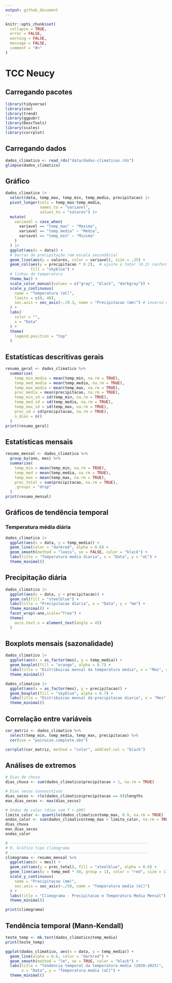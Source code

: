 ```yaml
---
output: github_document
---
```


<!-- README.md is generated from README.Rmd. Please edit that file -->

```r
knitr::opts_chunk$set(
  collapse = TRUE,
  error = FALSE,
  warning = FALSE,
  message = FALSE,
  comment = "#>"
)
```

# TCC Neucy

<!-- badges: start -->
<!-- badges: end -->

## Carregando pacotes

```r
library(tidyverse)
library(zoo)
library(trend)
library(ggpubr)
library(DescTools)
library(scales)
library(corrplot)
```

## Carregando dados

```r
dados_climatico <- read_rds("data/dados-climaticos.rds")
glimpse(dados_climatico)
```

## Gráfico 

```r
dados_climatico |> 
  select(data, temp_max, temp_min, temp_media, precipitacao) |> 
  pivot_longer(cols = temp_max:temp_media,
               names_to = "variavel",
               values_to = "valores") |> 
  mutate(
    variavel = case_when(
      variavel == "temp_max" ~ "Maxima",
      variavel == "temp_media" ~ "Media",
      variavel == "temp_min" ~ "Minima"
    )
  ) |> 
  ggplot(aes(x = data)) +
  # barras de precipitação (em escala secundária)
  geom_line(aes(y = valores, color = variavel), size = .25) +
  geom_col(aes(y = precipitacao * 0.2),  # ajuste o fator (0.2) conforme a escala
           fill = "skyblue") +
  # linhas de temperatura
  theme_bw() +
  scale_color_manual(values = c("gray", "black", "darkgray")) +
  scale_y_continuous(
    name = "Temperatura (oC)",
    limits = c(0, 40), 
    sec.axis = sec_axis(~./0.3, name = "Precipitacao (mm)") # inverso do fator usado
  ) +
  labs(
    color = "",
    x = "Data"
  ) +
  theme(
    legend.position = "top"
  ) 
```

## Estatísticas descritivas gerais

```r
resumo_geral <- dados_climatico %>%
  summarise(
    temp_min_media = mean(temp_min, na.rm = TRUE),
    temp_med_media = mean(temp_media, na.rm = TRUE),
    temp_max_media = mean(temp_max, na.rm = TRUE),
    prec_media = mean(precipitacao, na.rm = TRUE),
    temp_min_sd = sd(temp_min, na.rm = TRUE),
    temp_med_sd = sd(temp_media, na.rm = TRUE),
    temp_max_sd = sd(temp_max, na.rm = TRUE),
    prec_sd = sd(precipitacao, na.rm = TRUE),
    n_dias = n()
  )
print(resumo_geral)
```
##  Estatísticas mensais

```r
resumo_mensal <- dados_climatico %>%
  group_by(ano, mes) %>%
  summarise(
    temp_min = mean(temp_min, na.rm = TRUE),
    temp_med = mean(temp_media, na.rm = TRUE),
    temp_max = mean(temp_max, na.rm = TRUE),
    prec_total = sum(precipitacao, na.rm = TRUE),
    .groups = "drop"
  )
print(resumo_mensal)
```

## Gráficos de tendência temporal

### Temperatura média diária

```r
dados_climatico |> 
  ggplot(aes(x = data, y = temp_media)) +
  geom_line(color = "darkred", alpha = 0.6) +
  geom_smooth(method = "loess", se = FALSE, color = "black") +
  labs(title = "Temperatura media diaria", x = "Data", y = "oC") +
  theme_minimal()
```

## Precipitação diária

```r
dados_climatico |> 
  ggplot(aes(x = data, y = precipitacao)) +
  geom_col(fill = "steelblue") +
  labs(title = "Precipitacao diaria", x = "Data", y = "mm") +
  theme_minimal() +
  facet_wrap(~ano,scale="free") +
  theme(
    axis.text.x = element_text(angle = 45)
  )
```

## Boxplots mensais (sazonalidade)

```r
dados_climatico |> 
  ggplot(aes(x = as_factor(mes), y = temp_media)) +
  geom_boxplot(fill = "orange", alpha = 0.7) +
  labs(title = "Distribuicao mensal da temperatura media", x = "Mes", y = "oC") +
  theme_minimal()
```


```r
dados_climatico |> 
  ggplot(aes(x = as_factor(mes), y = precipitacao)) +
  geom_boxplot(fill = "skyblue", alpha = 0.7) +
  labs(title = "Distribuicao mensal da precipitacao diaria", x = "Mes", y = "mm") +
  theme_minimal()
```

## Correlação entre variáveis

```r
cor_matriz <- dados_climatico %>%
  select(temp_min, temp_media, temp_max, precipitacao) %>%
  cor(use = "pairwise.complete.obs")

corrplot(cor_matriz, method = "color", addCoef.col = "black")
```

## Análises de extremos

```r
# Dias de chuva
dias_chuva <- sum(dados_climatico$precipitacao > 1, na.rm = TRUE)

# Dias secos consecutivos
dias_secos <- rle(dados_climatico$precipitacao == 0)$lengths
max_dias_secos <- max(dias_secos)

# Ondas de calor (dias com T > p90)
limite_calor <- quantile(dados_climatico$temp_max, 0.9, na.rm = TRUE)
ondas_calor <- sum(dados_climatico$temp_max > limite_calor, na.rm = TRUE)
dias_chuva
max_dias_secos
ondas_calor
```


```r
# ------------------------------------------------------------
# 9. Gráfico tipo climograma
# ------------------------------------------------------------
climograma <- resumo_mensal %>%
  ggplot(aes(x = mes)) +
  geom_col(aes(y = prec_total), fill = "steelblue", alpha = 0.6) +
  geom_line(aes(y = temp_med * 50, group = 1), color = "red", size = 1.1) +
  scale_y_continuous(
    name = "Precipitacao (mm)",
    sec.axis = sec_axis(~./50, name = "Temperatura media (oC)")
  ) +
  labs(title = "Climograma - Precipitacao e Temperatura Media Mensal") +
  theme_minimal()

print(climograma)
```

## Tendência temporal (Mann-Kendall)

```r
teste_temp <- mk.test(dados_climatico$temp_media)
print(teste_temp)
```

```r
ggplot(dados_climatico, aes(x = data, y = temp_media)) +
  geom_line(alpha = 0.6, color = "darkred") +
  geom_smooth(method = "lm", se = TRUE, color = "black") +
  labs(title = "Tendencia temporal da temperatura media (2020–2025)",
       x = "Data", y = "Temperatura media (oC)") +
  theme_minimal()
```

